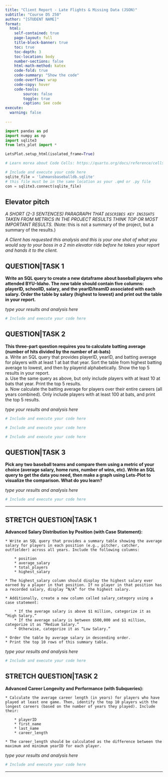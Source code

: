 ```yaml
---
title: "Client Report - Late Flights & Missing Data (JSON)"
subtitle: "Course DS 250"
author: "[STUDENT NAME]"
format:
  html:
    self-contained: true
    page-layout: full
    title-block-banner: true
    toc: true
    toc-depth: 3
    toc-location: body
    number-sections: false
    html-math-method: katex
    code-fold: true
    code-summary: "Show the code"
    code-overflow: wrap
    code-copy: hover
    code-tools:
        source: false
        toggle: true
        caption: See code
execute: 
  warning: false
    
---
```


```python
import pandas as pd 
import numpy as np
import sqlite3
from lets_plot import *

LetsPlot.setup_html(isolated_frame=True)
```


```python
# Learn morea about Code Cells: https://quarto.org/docs/reference/cells/cells-jupyter.html

# Include and execute your code here
sqlite_file = 'lahmansbaseballdb.sqlite'
# this file must be in the same location as your .qmd or .py file
con = sqlite3.connect(sqlite_file)
```

## Elevator pitch
_A SHORT (2-3 SENTENCES) PARAGRAPH THAT `DESCRIBES KEY INSIGHTS` TAKEN FROM METRICS IN THE PROJECT RESULTS THINK TOP OR MOST IMPORTANT RESULTS._ (Note: this is not a summary of the project, but a summary of the results.)

_A Client has requested this analysis and this is your one shot of what you would say to your boss in a 2 min elevator ride before he takes your report and hands it to the client._

## QUESTION|TASK 1

__Write an SQL query to create a new dataframe about baseball players who attended BYU-Idaho. The new table should contain five columns: playerID, schoolID, salary, and the yearID/teamID associated with each salary. Order the table by salary (highest to lowest) and print out the table in your report.__  

_type your results and analysis here_

```python
# Include and execute your code here


```


## QUESTION|TASK 2

__This three-part question requires you to calculate batting average (number of hits divided by the number of at-bats)__  
    a. Write an SQL query that provides playerID, yearID, and batting average for players with at least 1 at bat that year. Sort the table from highest batting average to lowest, and then by playerid alphabetically. Show the top 5 results in your report.  
    a. Use the same query as above, but only include players with at least 10 at bats that year. Print the top 5 results.  
    a. Now calculate the batting average for players over their entire careers (all years combined). Only include players with at least 100 at bats, and print the top 5 results.  

_type your results and analysis here_

```python
# Include and execute your code here


```

```python
# Include and execute your code here


```

```python
# Include and execute your code here


```


## QUESTION|TASK 3

__Pick any two baseball teams and compare them using a metric of your choice (average salary, home runs, number of wins, etc). Write an SQL query to get the data you need, then make a graph using Lets-Plot to visualize the comparison. What do you learn?__

_type your results and analysis here_

```python
# Include and execute your code here

```

---

## STRETCH QUESTION|TASK 1

__Advanced Salary Distribution by Position (with Case Statement):__  

    * Write an SQL query that provides a summary table showing the average salary for players in each position (e.g., pitcher, catcher, outfielder) across all years. Include the following columns:

        * position
        * average_salary
        * total_players
        * highest_salary  

    * The highest_salary column should display the highest salary ever earned by a player in that position. If no player in that position has a recorded salary, display “N/A” for the highest salary.  

    * Additionally, create a new column called salary_category using a case statement:  

        * If the average salary is above $1 million, categorize it as “High Salary.”  
        * If the average salary is between $500,000 and $1 million, categorize it as “Medium Salary.”  
        * Otherwise, categorize it as “Low Salary.”  

    * Order the table by average salary in descending order.
    * Print the top 10 rows of this summary table.  

_type your results and analysis here_

```python
# Include and execute your code here


```


## STRETCH QUESTION|TASK 2

__Advanced Career Longevity and Performance (with Subqueries):__

    * Calculate the average career length (in years) for players who have played at least one game. Then, identify the top 10 players with the longest careers (based on the number of years they played). Include their:  

        * playerID
        * first_name
        * last_name
        * career_length

    * The career_length should be calculated as the difference between the maximum and minimum yearID for each player. 

_type your results and analysis here_

```python
# Include and execute your code here


```

---


